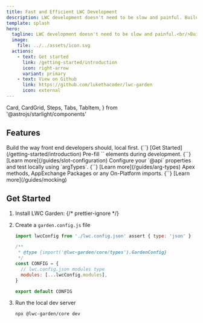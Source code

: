 ```yaml
---
title: Fast and Efficient LWC Development
description: LWC development doesn't need to be slow and painful. Build your Lightning Web Components locally.
template: splash
hero:
  tagline: LWC development doesn't need to be slow and painful.<br/>Build your Lightning Web Components locally.
  image:
    file: ../../assets/icon.svg
  actions:
    - text: Get started
      link: /getting-started/introduction
      icon: right-arrow
      variant: primary
    - text: View on Github
      link: https://github.com/lukethacoder/lwc-garden
      icon: external
---
```


  Card,
  CardGrid,
  Steps,
  Tabs,
  TabItem,
} from '@astrojs/starlight/components'

## Features

<meta property='og:image' content='/blog/og-image.png' />
<meta property='twitter:image' content='/blog/og-image.png' />

<CardGrid>
  <Card title='Local First Development' icon='rocket'>
    Build the way front end developers should, local first.
    {``}
    [Get Started](/getting-started/introduction)
  </Card>
  <Card title='Slot Placeholders' icon='add-document'>
    Pre-fill `<slot />` elements during development.
    {``}
    [Learn more](/guides/slot-configuration)
  </Card>
  <Card title='API Editor' icon='open-book'>
    Configure your `@api` properties and test locally using `argTypes`.
    {``}
    [Learn more](/guides/arg-types)
  </Card>
  <Card title='Mock Anything' icon='puzzle'>
    Apex methods, AppExchange Packages or any On-Platform imports.
    {``}
    [Learn more](/guides/mocking)
  </Card>
</CardGrid>

## Get Started

<Steps>

1. Install LWC Garden:
   {/* prettier-ignore */}

   <InstallSteps />

2. Create a `garden.config.js` file

   ```js
   import lwcConfig from './lwc.config.json' assert { type: 'json' }

   /**
    * @type {import('@lwc-garden/core/types').GardenConfig}
    */
   const CONFIG = {
     // lwc.config.json modules type
     modules: [...lwcConfig.modules],
   }

   export default CONFIG
   ```

3. Run the local dev server

   ```sh
   npx @lwc-garden/core dev
   ```

</Steps>

<Footer />
